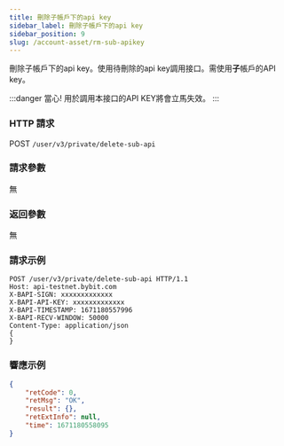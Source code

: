 ```yaml
---
title: 刪除子帳戶下的api key
sidebar_label: 刪除子帳戶下的api key
sidebar_position: 9
slug: /account-asset/rm-sub-apikey
---
```



刪除子帳戶下的api key。使用待刪除的api key調用接口。需使用<b>子</b>帳戶的API key。

:::danger
當心! 用於調用本接口的API KEY將會立馬失效。
:::

### HTTP 請求
POST `/user/v3/private/delete-sub-api`

### 請求參數
無


### 返回參數
無


### 請求示例

```http
POST /user/v3/private/delete-sub-api HTTP/1.1
Host: api-testnet.bybit.com
X-BAPI-SIGN: xxxxxxxxxxxxx
X-BAPI-API-KEY: xxxxxxxxxxxxx
X-BAPI-TIMESTAMP: 1671180557996
X-BAPI-RECV-WINDOW: 50000
Content-Type: application/json
{
}
```

### 響應示例

```json
{
    "retCode": 0,
    "retMsg": "OK",
    "result": {},
    "retExtInfo": null,
    "time": 1671180558095
}
```